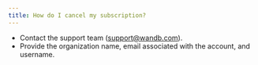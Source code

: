 ```yaml
---
title: How do I cancel my subscription?
---
```


- Contact the support team (support@wandb.com).
- Provide the organization name, email associated with the account, and username.
